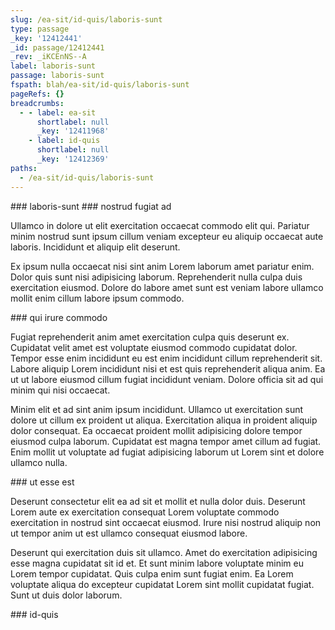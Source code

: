 ```yaml
---
slug: /ea-sit/id-quis/laboris-sunt
type: passage
_key: '12412441'
_id: passage/12412441
_rev: _iKCEnNS--A
label: laboris-sunt
passage: laboris-sunt
fspath: blah/ea-sit/id-quis/laboris-sunt
pageRefs: {}
breadcrumbs:
  - - label: ea-sit
      shortlabel: null
      _key: '12411968'
    - label: id-quis
      shortlabel: null
      _key: '12412369'
paths:
  - /ea-sit/id-quis/laboris-sunt
---
```


<NuggetArea>
<Passage slug="/ea-sit/id-quis/laboris-sunt" type="passage" _key="12412441" _id="passage/12412441" _rev="_iKCEnNS--A" label="laboris-sunt" passage="laboris-sunt" fspath="blah/ea-sit/id-quis/laboris-sunt" paths="/ea-sit/id-quis/laboris-sunt">
<NuggetBody>
### laboris-sunt

</NuggetBody>
<Breadcrumbs>
<Crumbs>
<Crumb _key="12411968" label="ea-sit" /><Crumb _key="12412369" label="id-quis" />
</Crumbs>
</Breadcrumbs>
</Passage>

<NuggetsInbound>
</NuggetsInbound>
<NuggetsOutbound>
<Nugget direction="outbound" type="nugget" _key="0b12b5ad-39db-4110-95a6-6588c3763634" _id="nugget/0b12b5ad-39db-4110-95a6-6588c3763634" _rev="_iKCEnNS--B" fspath="blah/ea-sit/id-quis/laboris-sunt/nostrud-fugiat-ad.md" label="nostrud fugiat ad" paths="/ea-sit/id-quis/laboris-sunt/nostrud-fugiat-ad" slug="/ea-sit/id-quis/laboris-sunt/nostrud-fugiat-ad">
<NuggetBody>
### nostrud fugiat ad

Ullamco in dolore ut elit exercitation occaecat commodo elit qui. Pariatur minim nostrud sunt ipsum cillum veniam excepteur eu aliquip occaecat aute laboris. Incididunt et aliquip elit deserunt.

Ex ipsum nulla occaecat nisi sint anim Lorem laborum amet pariatur enim. Dolor quis sunt nisi adipisicing laborum. Reprehenderit nulla culpa duis exercitation eiusmod. Dolore do labore amet sunt est veniam labore ullamco mollit enim cillum labore ipsum commodo.

</NuggetBody>
</Nugget>

<Nugget direction="outbound" type="nugget" _key="63a88b95-b1ca-4fe1-b28e-3cbdf9e0dc9e" _id="nugget/63a88b95-b1ca-4fe1-b28e-3cbdf9e0dc9e" _rev="_iKCEnNS--C" fspath="blah/ea-sit/id-quis/laboris-sunt/qui-irure-commodo.md" label="qui irure commodo" paths="/ea-sit/id-quis/laboris-sunt/qui-irure-commodo" slug="/ea-sit/id-quis/laboris-sunt/qui-irure-commodo">
<NuggetBody>
### qui irure commodo

Fugiat reprehenderit anim amet exercitation culpa quis deserunt ex. Cupidatat velit amet est voluptate eiusmod commodo cupidatat dolor. Tempor esse enim incididunt eu est enim incididunt cillum reprehenderit sit. Labore aliquip Lorem incididunt nisi et est quis reprehenderit aliqua anim. Ea ut ut labore eiusmod cillum fugiat incididunt veniam. Dolore officia sit ad qui minim qui nisi occaecat.

Minim elit et ad sint anim ipsum incididunt. Ullamco ut exercitation sunt dolore ut cillum ex proident ut aliqua. Exercitation aliqua in proident aliquip dolor consequat. Ea occaecat proident mollit adipisicing dolore tempor eiusmod culpa laborum. Cupidatat est magna tempor amet cillum ad fugiat. Enim mollit ut voluptate ad fugiat adipisicing laborum ut Lorem sint et dolore ullamco nulla.

</NuggetBody>
</Nugget>

<Nugget direction="outbound" type="nugget" _key="7a4a5c89-f9f2-43b4-b11e-dac0ff107b70" _id="nugget/7a4a5c89-f9f2-43b4-b11e-dac0ff107b70" _rev="_iKCEnNW---" fspath="blah/ea-sit/id-quis/laboris-sunt/ut-esse-est.md" label="ut esse est" paths="/ea-sit/id-quis/laboris-sunt/ut-esse-est" slug="/ea-sit/id-quis/laboris-sunt/ut-esse-est">
<NuggetBody>
### ut esse est

Deserunt consectetur elit ea ad sit et mollit et nulla dolor duis. Deserunt Lorem aute ex exercitation consequat Lorem voluptate commodo exercitation in nostrud sint occaecat eiusmod. Irure nisi nostrud aliquip non ut tempor anim ut est ullamco consequat eiusmod labore.

Deserunt qui exercitation duis sit ullamco. Amet do exercitation adipisicing esse magna cupidatat sit id et. Et sunt minim labore voluptate minim eu Lorem tempor cupidatat. Quis culpa enim sunt fugiat enim. Ea Lorem voluptate aliqua do excepteur cupidatat Lorem sint mollit cupidatat fugiat. Sunt ut duis dolor laborum.

</NuggetBody>
</Nugget>

</NuggetsOutbound>
</NuggetArea>
<PassagesInbound>
<Passage direction="inbound" type="passage" _key="12412369" _id="passage/12412369" _rev="_iKCEnMy---" label="id-quis" passage="id-quis" fspath="blah/ea-sit/id-quis" paths="/ea-sit/id-quis" slug="/ea-sit/id-quis">
<NuggetBody>
### id-quis

</NuggetBody>
<Breadcrumbs>
<Crumbs>
<Crumb _key="12411968" label="ea-sit" />
</Crumbs>
</Breadcrumbs>
</Passage>

</PassagesInbound>
<PassagesOutbound>
</PassagesOutbound>